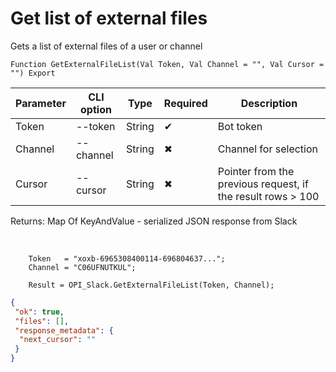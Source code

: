 ﻿---
sidebar_position: 1
---


# Get list of external files
 Gets a list of external files of a user or channel



`Function GetExternalFileList(Val Token, Val Channel = "", Val Cursor = "") Export`

  | Parameter | CLI option | Type | Required | Description |
  |-|-|-|-|-|
  | Token | --token | String | &#x2714; | Bot token |
  | Channel | --channel | String | &#x2716; | Channel for selection |
  | Cursor | --cursor | String | &#x2716; | Pointer from the previous request, if the result rows > 100 |

  
  Returns:  Map Of KeyAndValue - serialized JSON response from Slack

<br/>




```bsl title="1C:Enterprise/OneScript code example"
    Token   = "xoxb-6965308400114-696804637...";
    Channel = "C06UFNUTKUL";

    Result = OPI_Slack.GetExternalFileList(Token, Channel);
```
 



```json title="Result"
{
 "ok": true,
 "files": [],
 "response_metadata": {
  "next_cursor": ""
 }
}
```
